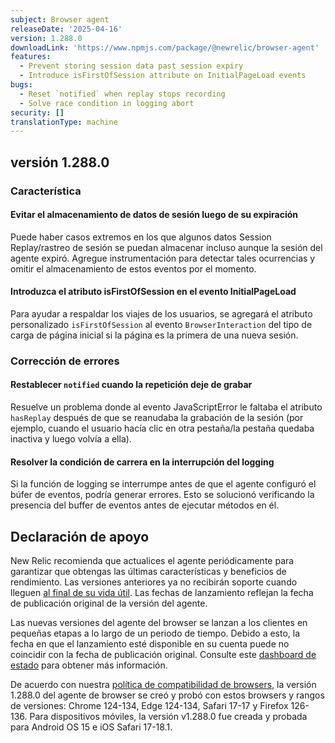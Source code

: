 ```yaml
---
subject: Browser agent
releaseDate: '2025-04-16'
version: 1.288.0
downloadLink: 'https://www.npmjs.com/package/@newrelic/browser-agent'
features:
  - Prevent storing session data past session expiry
  - Introduce isFirstOfSession attribute on InitialPageLoad events
bugs:
  - Reset `notified` when replay stops recording
  - Solve race condition in logging abort
security: []
translationType: machine
---
```


## versión 1.288.0

### Característica

#### Evitar el almacenamiento de datos de sesión luego de su expiración

Puede haber casos extremos en los que algunos datos Session Replay/rastreo de sesión se puedan almacenar incluso aunque la sesión del agente expiró. Agregue instrumentación para detectar tales ocurrencias y omitir el almacenamiento de estos eventos por el momento.

#### Introduzca el atributo isFirstOfSession en el evento InitialPageLoad

Para ayudar a respaldar los viajes de los usuarios, se agregará el atributo personalizado `isFirstOfSession` al evento `BrowserInteraction` del tipo de carga de página inicial si la página es la primera de una nueva sesión.

### Corrección de errores

#### Restablecer `notified` cuando la repetición deje de grabar

Resuelve un problema donde al evento JavaScriptError le faltaba el atributo `hasReplay` después de que se reanudaba la grabación de la sesión (por ejemplo, cuando el usuario hacía clic en otra pestaña/la pestaña quedaba inactiva y luego volvía a ella).

#### Resolver la condición de carrera en la interrupción del logging

Si la función de logging se interrumpe antes de que el agente configuró el búfer de eventos, podría generar errores. Esto se solucionó verificando la presencia del buffer de eventos antes de ejecutar métodos en él.

## Declaración de apoyo

New Relic recomienda que actualices el agente periódicamente para garantizar que obtengas las últimas características y beneficios de rendimiento. Las versiones anteriores ya no recibirán soporte cuando lleguen [al final de su vida útil](https://docs.newrelic.com/docs/browser/browser-monitoring/getting-started/browser-agent-eol-policy/). Las fechas de lanzamiento reflejan la fecha de publicación original de la versión del agente.

Las nuevas versiones del agente del browser se lanzan a los clientes en pequeñas etapas a lo largo de un periodo de tiempo. Debido a esto, la fecha en que el lanzamiento esté disponible en su cuenta puede no coincidir con la fecha de publicación original. Consulte este [dashboard de estado](https://newrelic.github.io/newrelic-browser-agent-release/) para obtener más información.

De acuerdo con nuestra [política de compatibilidad de browsers](https://docs.newrelic.com/docs/browser/new-relic-browser/getting-started/compatibility-requirements-browser-monitoring/#browser-types), la versión 1.288.0 del agente de browser se creó y probó con estos browsers y rangos de versiones: Chrome 124-134, Edge 124-134, Safari 17-17 y Firefox 126-136. Para dispositivos móviles, la versión v1.288.0 fue creada y probada para Android OS 15 e iOS Safari 17-18.1.
